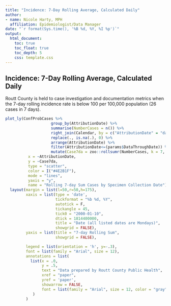 ```yaml
---
title: "Incidence: 7-Day Rolling Average, Calculated Daily"
author:
- name: Nicole Harty, MPH
  affiliation: Epidemiologist/Data Manager
date: "`r format(Sys.time(), '%B %d, %Y, %I %p')`"
output: 
  html_document:
    toc: true
    toc_float: true
    toc_depth: 5
    css: template.css
---
```


## Incidence: 7-Day Rolling Average, Calculated Daily  
Routt County is held to case investigation and documentation metrics when the 7-day rolling incidence rate is below 100 per 100,000 population (26 cases in 7 days).  

```r
plot_ly(ConfProbCases %>%
                    group_by(AttributionDate) %>%
                    summarise(NumberCases = n()) %>%
                    right_join(Calendar, by = c("AttributionDate" = "date")) %>%
                    replace(., is.na(.), 0) %>%
                    arrange(AttributionDate) %>%
                    filter(AttributionDate<=(params$DataThroughDate)) %>%
                    mutate(Case7da = zoo::rollsumr(NumberCases, k = 7, fill = NA)),
          x = ~AttributionDate,
          y = ~Case7da,
          type = "scatter",
          color = I("#4E2B1F"),
          mode = "lines",
          yaxis = "y",
          name = "Rolling 7-day Sum Cases by Specimen Collection Date") %>%
  layout(margin = list(l=50,r=50,h=175),
         xaxis = list(type = 'date',
                      tickformat = "%b %d, %Y",
                      autotick = F, 
                      tickangle = 45,
                      tick0 = "2000-01-10",
                      dtick = 1814400000,
                      title = "Date (all listed dates are Mondays)",
                      showgrid = FALSE),
         yaxis = list(title = "7-day Rolling Sum",
                      showgrid = FALSE),

         legend = list(orientation = 'h', y=-.3),
         font = list(family = "Arial", size = 12),
         annotations = list(
           list(x = .0,
                y = .5,
                text = "Data prepared by Routt County Public Health",
                xref = "paper",
                yref = 'paper',
                showarrow = FALSE,
                font = list(family = "Arial", size = 12, color = "gray"))
            )
         )
```

